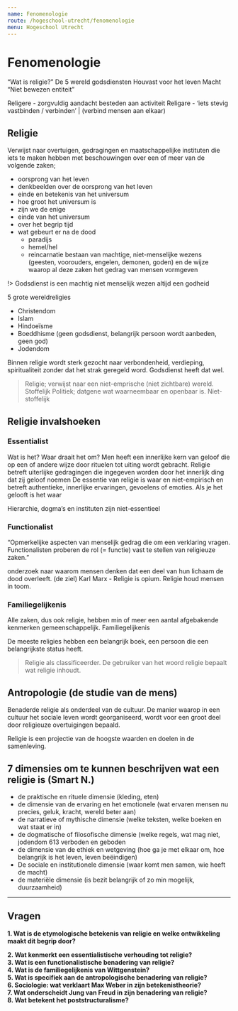 ```yaml
---
name: Fenomenologie
route: /hogeschool-utrecht/fenomenologie
menu: Hogeschool Utrecht
---
```



# Fenomenologie

“Wat is religie?”
De 5 wereld godsdiensten
Houvast voor het leven
Macht
“Niet bewezen entiteit”

Religere - zorgvuldig aandacht besteden aan activiteit 
Religare - ‘iets stevig vastbinden / verbinden’ | (verbind mensen aan elkaar)

## Religie
Verwijst naar overtuigen, gedragingen en maatschappelijke instituten die iets te maken hebben met beschouwingen over een of meer van de volgende zaken;
- oorsprong van het leven
- denkbeelden over de oorsprong van het leven
- einde en betekenis van het universum
- hoe groot het universum is
- zijn we de enige
- einde van het universum
- over het begrip tijd
- wat gebeurt er na de dood
    - paradijs
    - hemel/hel
    - reincarnatie
bestaan van machtige, niet-menselijke wezens (geesten, voorouders, engelen, demonen, goden)
en de wijze waarop al deze zaken het gedrag van mensen vormgeven 

!> Godsdienst is een machtig niet menselijk wezen altijd een godheid

5 grote wereldreligies
- Christendom
- Islam
- Hindoeïsme
- Boeddhisme (geen godsdienst, belangrijk persoon wordt aanbeden, geen god) 
- Jodendom

Binnen religie wordt sterk gezocht naar verbondenheid, verdieping, spiritualiteit zonder dat het strak geregeld word. Godsdienst heeft dat wel.

> Religie; verwijst naar een niet-emprische (niet zichtbare) wereld. Stoffelijk
> Politiek; datgene wat waarneembaar en openbaar is. Niet-stoffelijk

## Religie invalshoeken
### Essentialist
Wat is het? Waar draait het om?
Men heeft een innerlijke kern van geloof die op een of andere wijze door rituelen tot uiting wordt gebracht. 
Religie betreft uiterlijke gedragingen die ingegeven worden door het innerlijk ding dat zij geloof noemen
De essentie van religie is waar en niet-empirisch en betreft authentieke, innerlijke ervaringen, gevoelens of emoties. Als je het gelooft is het waar

Hierarchie, dogma’s en instituten zijn niet-essentieel


### Functionalist
“Opmerkelijke aspecten van menselijk gedrag die om een verklaring vragen. Functionalisten proberen de rol (= functie) vast te stellen van religieuze zaken.”

onderzoek naar waarom mensen denken dat een deel van hun lichaam de dood overleeft. (de ziel)
Karl Marx - Religie is opium. Religie houd mensen in toom. 

### Familiegelijkenis
Alle zaken, dus ook religie, hebben min of meer een aantal afgebakende kenmerken gemeenschappelijk. Familiegelijkenis

De meeste religies hebben een belangrijk boek, een persoon die een belangrijkste status heeft. 


> Religie als classificeerder. De gebruiker van het woord religie bepaalt wat religie inhoudt. 


## Antropologie (de studie van de mens) 
Benaderde religie als onderdeel van de cultuur. De manier waarop in een cultuur het sociale leven wordt georganiseerd, wordt voor een groot deel door religieuze overtuigingen bepaald.

Religie is een projectie van de hoogste waarden en doelen in de samenleving. 

## 7 dimensies om te kunnen beschrijven wat een religie is (Smart N.)
- de praktische en rituele dimensie (kleding, eten)
- de dimensie van de ervaring en het emotionele (wat ervaren mensen nu precies, geluk, kracht, wereld beter aan)
- de narratieve of mythische dimensie (welke teksten, welke boeken en wat staat er in)
- de dogmatische of filosofische dimensie (welke regels, wat mag niet, 
jodendom 613 verboden en geboden
- de dimensie van de ethiek en wetgeving (hoe ga je met elkaar om, hoe belangrijk is het leven, leven beëindigen)
- De sociale en institutionele dimensie (waar komt men samen, wie heeft de macht)
- de materiële dimensie (is bezit belangrijk of zo min mogelijk, duurzaamheid)


---------


## Vragen
__1. Wat is de etymologische betekenis van religie en welke ontwikkeling maakt dit begrip door?__  

__2. Wat kenmerkt een essentialistische verhouding tot religie?__  
__3. Wat is een functionalistische benadering van religie?__   
__4. Wat is de familiegelijkenis van Wittgenstein?__  
__5. Wat is specifiek aan de antropologische benadering van religie?__  
__6. Sociologie: wat verklaart Max Weber in zijn betekenistheorie?__  
__7. Wat onderscheidt Jung van Freud in zijn benadering van religie?__  
__8. Wat betekent het poststructuralisme?__  
